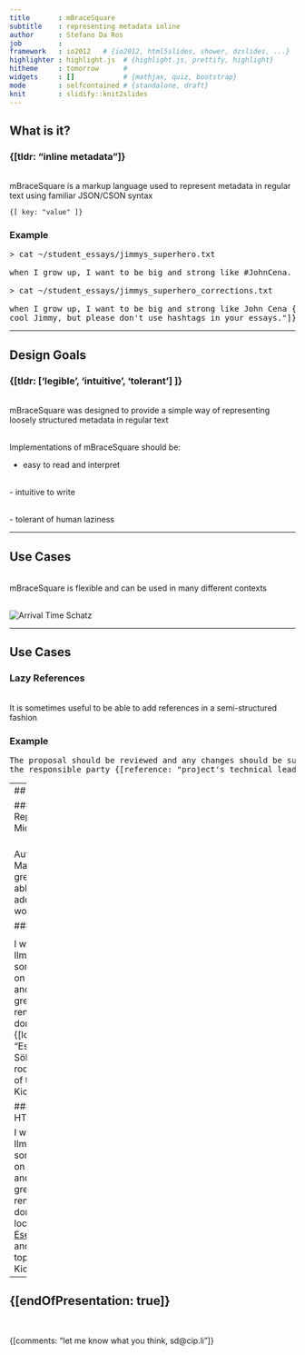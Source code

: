 ```yaml
---
title       : mBraceSquare
subtitle    : representing metadata inline
author      : Stefano Da Ros
job         : 
framework   : io2012   # {io2012, html5slides, shower, dzslides, ...}
highlighter : highlight.js  # {highlight.js, prettify, highlight}
hitheme     : tomorrow      # 
widgets     : []            # {mathjax, quiz, bootstrap}
mode        : selfcontained # {standalone, draft}
knit        : slidify::knit2slides
---
```


## What is it?
### {[tldr: "inline metadata"]}
<br />
mBraceSquare is a markup language used to represent metadata in regular text using familiar JSON/CSON syntax

    {[ key: "value" ]}
    
### Example
<pre>> cat ~/student_essays/jimmys_superhero.txt

when I grow up, I want to be big and strong like #JohnCena.

> cat ~/student_essays/jimmys_superhero_corrections.txt

when I grow up, I want to be big and strong like John Cena {[comment: "I know it sounds
cool Jimmy, but please don't use hashtags in your essays."]}.</pre>

---

## Design Goals
### {[tldr: ['legible', 'intuitive', 'tolerant'] ]}
<br />
mBraceSquare was designed to provide a simple way of representing loosely structured metadata in regular text

<br />
Implementations of mBraceSquare should be:

- easy to read and interpret

<br />
- intuitive to write

<br />
- tolerant of human laziness

---

## Use Cases

<br />
mBraceSquare is flexible and can be used in many different contexts

<br />
![Arrival Time Schatz](assets/img/ankunft.png)

---

## Use Cases

### Lazy References
<br />
It is sometimes useful to be able to add references in a semi-structured fashion

### Example
<pre>
The proposal should be reviewed and any changes should be submitted to
the responsible party {[reference: "project's technical lead"]}.
</pre>

---
## Use Cases

### Representing Microdata

<br />
Authoring in Markdown is great and being able to easily add _microdata_ would be cool

### Example

<pre> > cat /srv/http/www.cip.li/blog/_posts/2014-06-06-ilmenau_himmel_blau.markdown

I was in Ilmenau visiting some friends on the weekend and we had a great time! We rented
some donkeys from a {[localBusiness: "Esel und Söhne"]} and rode to the top of the Kickelhahn.
</pre>

### Rendered HTML

I was in Ilmenau visiting some friends on the weekend and we had a great time! We rented
some donkeys from a local business [Esel und Söhne](http://www.zeitblueten.com/news/esel-vater-sohn/) and rode to the top of the Kickelhahn.

---
## {[endOfPresentation: true]}
<br />


{[comments: "let me know what you think, sd@cip.li"]}




